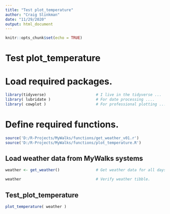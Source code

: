 ```yaml
---
title: "Test plot_temperature"
author: "Craig Slinkman"
date: "11/29/2020"
output: html_document
---
```


```r
knitr::opts_chunk$set(echo = TRUE)
```

# Test plot_temperature

################################################################################
# Load required packages.
################################################################################

```r
library(tidyverse)                      # I live in the tidyverse ...
library( lubridate )                    # For date processing ....
library( cowplot )                      # For professional plotting ....
```

################################################################################
# Define required functions. 
################################################################################

```r
source('D:/R-Projects/MyWalks/functions/get_weather_v01.r')
source('D:/R-Projects/MyWalks/functions/plot_temperature.R')
```


 
## Load weather data from MyWalks systems

```r
weather <- get_weather()                # Get weather data for all days ...

weather                                 # Verify weather tibble.
```

## Test_plot_temperature

```r
plot_temperature( weather )
```

